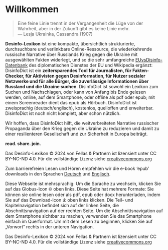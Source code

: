 # Willkommen {.unnumbered}

> Eine feine Linie trennt in der Vergangenheit die Lüge von der Wahrheit, aber in der Zukunft gibt es keine Linie mehr.  
> — Lesja Ukrainka, Cassandra (1907)

**Desinfo-Lexikon** ist eine kompakte, übersichtlich strukturierte, durchsuchbare und verlinkbare Online-Ressource, die wiederkehrende russische Narrative über Russlands Krieg gegen die Ukraine mit ausgewählten Fakten widerlegt, und so die sehr umfangreiche [EUvsDisinfo-Datenbank](https://euvsdisinfo.eu/disinformation-cases/) des diplomatischen Dienstes der EU und Wikipedia ergänzt: DisinfoDict ist ein **zeitersparendes Tool für Journalisten, für Fakten-Checker, für Aktivisten gegen Desinformation, für Nutzer sozialer Netzwerke und für alle Bürger, die zuverlässige Informationen über Russland und die Ukraine suchen**.  DisinfoDict ist sowohl ein Lexikon zum Suchen und Nachschlagen, oder kann von Anfang bis Ende gelesen werden, online, auf dem Smartphone, oder offline als pdf oder epub; mit einem Screenreader dient das epub als Hörbuch.  DisinfoDict ist zweisprachig (deutsch/englisch), kostenlos, quelloffen und erweiterbar.  DisinfoDict ist noch nicht komplett, aber schon nützlich.

Wir hoffen, dass DisinfoDict hilft, die weitverbreiteten Narrative russischer 
Propaganda über den Krieg gegen die Ukraine zu reduzieren und damit zu einer 
resilienteren Gesellschaft und zur Sicherheit in Europa beiträgt.

**read. share. join.**

::: {.content-visible when-format="latex"}
Das Desinfo-Lexikon © 2024 von Fellas & Partnern ist lizensiert unter CC BY-NC-ND 4.0. Für die vollständige Lizenz siehe [creativecommons.org](https://creativecommons.org/licenses/by-nc-nd/4.0/)
:::

::: {.content-visible when-format="html"}
Zum barrierefreien Lesen und Hören empfehlen wir die e-book 'epub' downloads in den Sprachen [Deutsch]({{<meta book.site-url>}}/de/Desinfo-Lexikon.epub) und [Englisch]({{<meta book.site-url>}}/Disinfo-Dictionary.epub).

Diese Webseite ist mehrsprachig: Um die Sprache zu wechseln, klicken Sie auf das Globus-Icon 🌐 oben links. Diese Seite hat mehrere Formate: Sie können sie online lesen oder als pdf, epub oder docx herunterladen, indem Sie auf das Download-Icon ⤓ oben links klicken. Die Teil- und Kapitelnavigation befindet sich auf der linken Seite, die Abschnittsnavigation auf der rechten Seite. Um die Abschnittsnavigation auf dem Smartphone sichtbar zu machen, verwenden Sie das Smartphone einfach im Querformat. Um mit dem Lesen zu beginnen, klicken Sie auf „Vorwort“ rechts in der unteren Navigation.

Das Desinfo-Lexikon © 2024 von Fellas & Partnern ist lizensiert unter CC BY-NC-ND 4.0. Für die vollständige Lizenz siehe [creativecommons.org](https://creativecommons.org/licenses/by-nc-nd/4.0/)
:::
